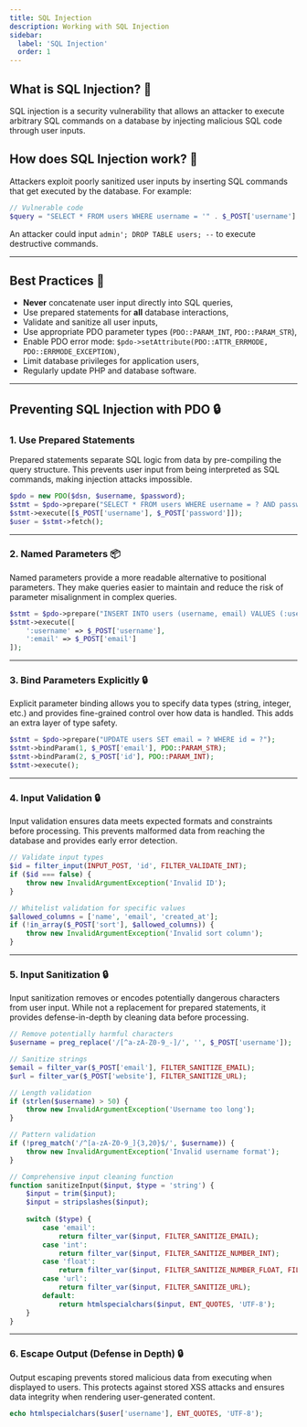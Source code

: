 ```yaml
---
title: SQL Injection
description: Working with SQL Injection
sidebar:
  label: 'SQL Injection'
  order: 1
---
```


## What is SQL Injection? 💉
SQL injection is a security vulnerability that allows an attacker to execute arbitrary SQL commands on a database by injecting malicious SQL code through user inputs.

## How does SQL Injection work? 🤔
Attackers exploit poorly sanitized user inputs by inserting SQL commands that get executed by the database. For example:
```php
// Vulnerable code
$query = "SELECT * FROM users WHERE username = '" . $_POST['username'] . "'";
```
An attacker could input `admin'; DROP TABLE users; --` to execute destructive commands.

--- 

## Best Practices 📝
- **Never** concatenate user input directly into SQL queries,
- Use prepared statements for **all** database interactions,
- Validate and sanitize all user inputs,
- Use appropriate PDO parameter types (`PDO::PARAM_INT`, `PDO::PARAM_STR`),
- Enable PDO error mode: `$pdo->setAttribute(PDO::ATTR_ERRMODE, PDO::ERRMODE_EXCEPTION)`,
- Limit database privileges for application users,
- Regularly update PHP and database software.

---

## Preventing SQL Injection with PDO 🔒

### 1. Use Prepared Statements
Prepared statements separate SQL logic from data by pre-compiling the query structure. This prevents user input from being interpreted as SQL commands, making injection attacks impossible.
```php
$pdo = new PDO($dsn, $username, $password);
$stmt = $pdo->prepare("SELECT * FROM users WHERE username = ? AND password = ?");
$stmt->execute([$_POST['username'], $_POST['password']]);
$user = $stmt->fetch();
```
---

### 2. Named Parameters 📦
Named parameters provide a more readable alternative to positional parameters. They make queries easier to maintain and reduce the risk of parameter misalignment in complex queries.
```php
$stmt = $pdo->prepare("INSERT INTO users (username, email) VALUES (:username, :email)");
$stmt->execute([
    ':username' => $_POST['username'],
    ':email' => $_POST['email']
]);
```
---

### 3. Bind Parameters Explicitly 🔒
Explicit parameter binding allows you to specify data types (string, integer, etc.) and provides fine-grained control over how data is handled. This adds an extra layer of type safety.
```php
$stmt = $pdo->prepare("UPDATE users SET email = ? WHERE id = ?");
$stmt->bindParam(1, $_POST['email'], PDO::PARAM_STR);
$stmt->bindParam(2, $_POST['id'], PDO::PARAM_INT);
$stmt->execute();
```
---

### 4. Input Validation 🔒
Input validation ensures data meets expected formats and constraints before processing. This prevents malformed data from reaching the database and provides early error detection.
```php
// Validate input types
$id = filter_input(INPUT_POST, 'id', FILTER_VALIDATE_INT);
if ($id === false) {
    throw new InvalidArgumentException('Invalid ID');
}

// Whitelist validation for specific values
$allowed_columns = ['name', 'email', 'created_at'];
if (!in_array($_POST['sort'], $allowed_columns)) {
    throw new InvalidArgumentException('Invalid sort column');
}
```
---

### 5. Input Sanitization 🔒
Input sanitization removes or encodes potentially dangerous characters from user input. While not a replacement for prepared statements, it provides defense-in-depth by cleaning data before processing.
```php
// Remove potentially harmful characters
$username = preg_replace('/[^a-zA-Z0-9_-]/', '', $_POST['username']);

// Sanitize strings
$email = filter_var($_POST['email'], FILTER_SANITIZE_EMAIL);
$url = filter_var($_POST['website'], FILTER_SANITIZE_URL);

// Length validation
if (strlen($username) > 50) {
    throw new InvalidArgumentException('Username too long');
}

// Pattern validation
if (!preg_match('/^[a-zA-Z0-9_]{3,20}$/', $username)) {
    throw new InvalidArgumentException('Invalid username format');
}

// Comprehensive input cleaning function
function sanitizeInput($input, $type = 'string') {
    $input = trim($input);
    $input = stripslashes($input);
    
    switch ($type) {
        case 'email':
            return filter_var($input, FILTER_SANITIZE_EMAIL);
        case 'int':
            return filter_var($input, FILTER_SANITIZE_NUMBER_INT);
        case 'float':
            return filter_var($input, FILTER_SANITIZE_NUMBER_FLOAT, FILTER_FLAG_ALLOW_FRACTION);
        case 'url':
            return filter_var($input, FILTER_SANITIZE_URL);
        default:
            return htmlspecialchars($input, ENT_QUOTES, 'UTF-8');
    }
}
```

---

### 6. Escape Output (Defense in Depth) 🔒
Output escaping prevents stored malicious data from executing when displayed to users. This protects against stored XSS attacks and ensures data integrity when rendering user-generated content.
```php
echo htmlspecialchars($user['username'], ENT_QUOTES, 'UTF-8');
```



